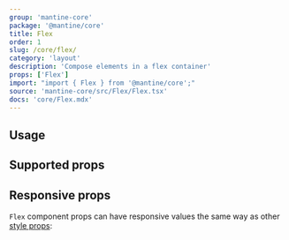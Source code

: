 ```yaml
---
group: 'mantine-core'
package: '@mantine/core'
title: Flex
order: 1
slug: /core/flex/
category: 'layout'
description: 'Compose elements in a flex container'
props: ['Flex']
import: "import { Flex } from '@mantine/core';"
source: 'mantine-core/src/Flex/Flex.tsx'
docs: 'core/Flex.mdx'
---
```



## Usage

<Demo data={FlexDemos.configurator} />

## Supported props

<StylePropsTable source={__unsafe_do_no_use_FLEX_SYSTEM_PROPS} />

## Responsive props

`Flex` component props can have responsive values the same way as other [style props](/styles/style-props/):

<Demo data={FlexDemos.responsive} />
